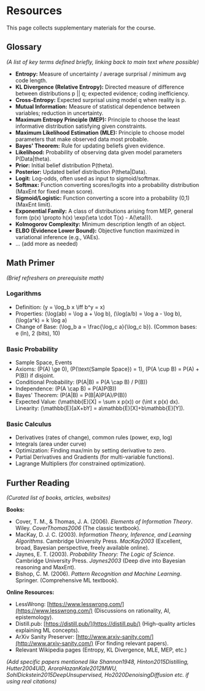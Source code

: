 # Resources

This page collects supplementary materials for the course.

## Glossary

_(A list of key terms defined briefly, linking back to main text where possible)_

- **Entropy:** Measure of uncertainty / average surprisal / minimum avg code length.
- **KL Divergence (Relative Entropy):** Directed measure of difference between distributions p || q; expected evidence; coding inefficiency.
- **Cross-Entropy:** Expected surprisal using model q when reality is p.
- **Mutual Information:** Measure of statistical dependence between variables; reduction in uncertainty.
- **Maximum Entropy Principle (MEP):** Principle to choose the least informative distribution satisfying given constraints.
- **Maximum Likelihood Estimation (MLE):** Principle to choose model parameters that make observed data most probable.
- **Bayes' Theorem:** Rule for updating beliefs given evidence.
- **Likelihood:** Probability of observing data given model parameters P(Data|theta).
- **Prior:** Initial belief distribution P(theta).
- **Posterior:** Updated belief distribution P(theta|Data).
- **Logit:** Log-odds, often used as input to sigmoid/softmax.
- **Softmax:** Function converting scores/logits into a probability distribution (MaxEnt for fixed mean score).
- **Sigmoid/Logistic:** Function converting a score into a probability (0,1) (MaxEnt limit).
- **Exponential Family:** A class of distributions arising from MEP, general form \(p(x) \propto h(x) \exp(\eta \cdot T(x) - A(\eta))\).
- **Kolmogorov Complexity:** Minimum description length of an object.
- **ELBO (Evidence Lower Bound):** Objective function maximized in variational inference (e.g., VAEs).
- ... (add more as needed)

## Math Primer

_(Brief refreshers on prerequisite math)_

### Logarithms

- Definition: \(y = \log_b x \iff b^y = x\)
- Properties: \(\log(ab) = \log a + \log b\), \(\log(a/b) = \log a - \log b\), \(\log(a^k) = k \log a\)
- Change of Base: \(\log_b a = \frac{\log_c a}{\log_c b}\). (Common bases: e (ln), 2 (bits), 10)

### Basic Probability

- Sample Space, Events
- Axioms: \(P(A) \ge 0\), \(P(\text{Sample Space}) = 1\), \(P(A \cup B) = P(A) + P(B)\) if disjoint.
- Conditional Probability: \(P(A|B) = P(A \cap B) / P(B)\)
- Independence: \(P(A \cap B) = P(A)P(B)\)
- Bayes' Theorem: \(P(A|B) = P(B|A)P(A)/P(B)\)
- Expected Value: \(\mathbb{E}[X] = \sum x p(x)\) or \(\int x p(x) dx\). Linearity: \(\mathbb{E}[aX+bY] = a\mathbb{E}[X]+b\mathbb{E}[Y]\).

### Basic Calculus

- Derivatives (rates of change), common rules (power, exp, log)
- Integrals (area under curve)
- Optimization: Finding max/min by setting derivative to zero.
- Partial Derivatives and Gradients (for multi-variable functions).
- Lagrange Multipliers (for constrained optimization).

## Further Reading

_(Curated list of books, articles, websites)_

**Books:**

- Cover, T. M., & Thomas, J. A. (2006). _Elements of Information Theory_. Wiley. <Cite>CoverThomas2006</Cite> (The classic textbook).
- MacKay, D. J. C. (2003). _Information Theory, Inference, and Learning Algorithms_. Cambridge University Press. <Cite>MacKay2003</Cite> (Excellent, broad, Bayesian perspective, freely available online).
- Jaynes, E. T. (2003). _Probability Theory: The Logic of Science_. Cambridge University Press. <Cite>Jaynes2003</Cite> (Deep dive into Bayesian reasoning and MaxEnt).
- Bishop, C. M. (2006). _Pattern Recognition and Machine Learning_. Springer. (Comprehensive ML textbook).

**Online Resources:**

- LessWrong: [https://www.lesswrong.com/](https://www.lesswrong.com/) (Discussions on rationality, AI, epistemology).
- Distill.pub: [https://distill.pub/](https://distill.pub/) (High-quality articles explaining ML concepts).
- ArXiv Sanity Preserver: [http://www.arxiv-sanity.com/](http://www.arxiv-sanity.com/) (For finding relevant papers).
- Relevant Wikipedia pages (Entropy, KL Divergence, MLE, MEP, etc.)

_(Add specific papers mentioned like Shannon1948, Hinton2015Distilling, Hutter2004UID, AroraHazanKale2012MWU, SohlDickstein2015DeepUnsupervised, Ho2020DenoisingDiffusion etc. if using real citations)_

